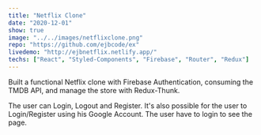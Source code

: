 ```yaml
---
title: "Netflix Clone"
date: "2020-12-01"
show: true
image: "../../images/netflixclone.png"
repo: "https://github.com/ejbcode/ex"
livedemo: "http://ejbnetflix.netlify.app/"
techs: ["React", "Styled-Components", "Firebase", "Router", "Redux"]
---
```


Built a functional Netflix clone with Firebase Authentication, consuming the TMDB API, and manage the store with Redux-Thunk.

The user can Login, Logout and Register. It's also possible for the user to Login/Register using his Google Account. The user have to login to see the page.

